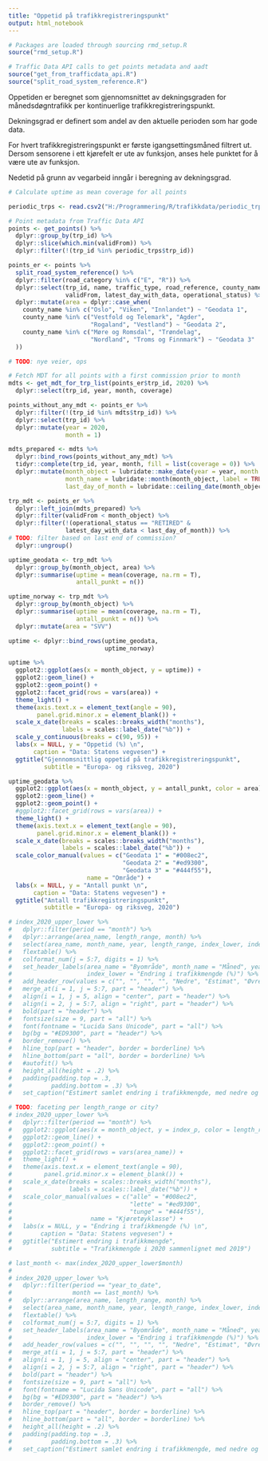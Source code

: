 ```yaml
---
title: "Oppetid på trafikkregistreringspunkt"
output: html_notebook
---
```


```r
# Packages are loaded through sourcing rmd_setup.R
source("rmd_setup.R")

# Traffic Data API calls to get points metadata and aadt
source("get_from_trafficdata_api.R")
source("split_road_system_reference.R")
```

Oppetiden er beregnet som gjennomsnittet av dekningsgraden for månedsdøgntrafikk per kontinuerlige trafikkregistreringspunkt. 

Dekningsgrad er definert som andel av den aktuelle perioden som har gode data.

For hvert trafikkregistreringspunkt er første igangsettingsmåned filtrert ut. Dersom sensorene i ett kjørefelt er ute av funksjon, anses hele punktet for å være ute av funksjon. 

Nedetid på grunn av vegarbeid inngår i beregning av dekningsgrad.


```r
# Calculate uptime as mean coverage for all points

periodic_trps <- read.csv2("H:/Programmering/R/trafikkdata/periodic_trp.csv")

# Point metadata from Traffic Data API
points <- get_points() %>%
  dplyr::group_by(trp_id) %>%
  dplyr::slice(which.min(validFrom)) %>% 
  dplyr::filter(!(trp_id %in% periodic_trps$trp_id))

points_er <- points %>% 
  split_road_system_reference() %>% 
  dplyr::filter(road_category %in% c("E", "R")) %>% 
  dplyr::select(trp_id, name, traffic_type, road_reference, county_name,
                validFrom, latest_day_with_data, operational_status) %>% 
  dplyr::mutate(area = dplyr::case_when(
    county_name %in% c("Oslo", "Viken", "Innlandet") ~ "Geodata 1",
    county_name %in% c("Vestfold og Telemark", "Agder", 
                       "Rogaland", "Vestland") ~ "Geodata 2",
    county_name %in% c("Møre og Romsdal", "Trøndelag", 
                       "Nordland", "Troms og Finnmark") ~ "Geodata 3"
  ))

# TODO: nye veier, ops

# Fetch MDT for all points with a first commission prior to month
mdts <- get_mdt_for_trp_list(points_er$trp_id, 2020) %>% 
  dplyr::select(trp_id, year, month, coverage) 

points_without_any_mdt <- points_er %>% 
  dplyr::filter(!(trp_id %in% mdts$trp_id)) %>% 
  dplyr::select(trp_id) %>% 
  dplyr::mutate(year = 2020,
                month = 1)

mdts_prepared <- mdts %>% 
  dplyr::bind_rows(points_without_any_mdt) %>% 
  tidyr::complete(trp_id, year, month, fill = list(coverage = 0)) %>% 
  dplyr::mutate(month_object = lubridate::make_date(year = year, month = month),
                month_name = lubridate::month(month_object, label = TRUE, abbr = FALSE),
                last_day_of_month = lubridate::ceiling_date(month_object, unit = "month"))
```

```r
trp_mdt <- points_er %>% 
  dplyr::left_join(mdts_prepared) %>% 
  dplyr::filter(validFrom < month_object) %>% 
  dplyr::filter(!(operational_status == "RETIRED" & 
                latest_day_with_data < last_day_of_month)) %>% 
# TODO: filter based on last end of commission?
  dplyr::ungroup() 

uptime_geodata <- trp_mdt %>% 
  dplyr::group_by(month_object, area) %>% 
  dplyr::summarise(uptime = mean(coverage, na.rm = T),
                   antall_punkt = n())

uptime_norway <- trp_mdt %>% 
  dplyr::group_by(month_object) %>% 
  dplyr::summarise(uptime = mean(coverage, na.rm = T),
                   antall_punkt = n()) %>% 
  dplyr::mutate(area = "SVV")

uptime <- dplyr::bind_rows(uptime_geodata,
                           uptime_norway)
```



```r
uptime %>%
  ggplot2::ggplot(aes(x = month_object, y = uptime)) +
  ggplot2::geom_line() +
  ggplot2::geom_point() +
  ggplot2::facet_grid(rows = vars(area)) +
  theme_light() +
  theme(axis.text.x = element_text(angle = 90),
        panel.grid.minor.x = element_blank()) +
  scale_x_date(breaks = scales::breaks_width("months"),
               labels = scales::label_date("%b")) +
  scale_y_continuous(breaks = c(90, 95)) +
  labs(x = NULL, y = "Oppetid (%) \n",
       caption = "Data: Statens vegvesen") +
  ggtitle("Gjennomsnittlig oppetid på trafikkregistreringspunkt",
          subtitle = "Europa- og riksveg, 2020")
```


```r
uptime_geodata %>%
  ggplot2::ggplot(aes(x = month_object, y = antall_punkt, color = area)) +
  ggplot2::geom_line() +
  ggplot2::geom_point() +
  #ggplot2::facet_grid(rows = vars(area)) +
  theme_light() +
  theme(axis.text.x = element_text(angle = 90),
        panel.grid.minor.x = element_blank()) +
  scale_x_date(breaks = scales::breaks_width("months"),
               labels = scales::label_date("%b")) +
  scale_color_manual(values = c("Geodata 1" = "#008ec2",
                                "Geodata 2" = "#ed9300",
                                "Geodata 3" = "#444f55"),
                      name = "Område") +
  labs(x = NULL, y = "Antall punkt \n",
       caption = "Data: Statens vegvesen") +
  ggtitle("Antall trafikkregistreringspunkt",
          subtitle = "Europa- og riksveg, 2020")
```



```r
# index_2020_upper_lower %>%
#   dplyr::filter(period == "month") %>% 
#   dplyr::arrange(area_name, length_range, month) %>% 
#   select(area_name, month_name, year, length_range, index_lower, index_p, index_upper) %>%
#   flextable() %>%
#   colformat_num(j = 5:7, digits = 1) %>%
#   set_header_labels(area_name = "Byområde", month_name = "Måned", year = "År", length_range = "Kjøretøyklasse",
#                     index_lower = "Endring i trafikkmengde (%)") %>%
#   add_header_row(values = c("", "", "", "", "Nedre", "Estimat", "Øvre"), top = FALSE) %>% 
#   merge_at(i = 1, j = 5:7, part = "header") %>% 
#   align(i = 1, j = 5, align = "center", part = "header") %>%
#   align(i = 2, j = 5:7, align = "right", part = "header") %>% 
#   bold(part = "header") %>%
#   fontsize(size = 9, part = "all") %>%
#   font(fontname = "Lucida Sans Unicode", part = "all") %>%
#   bg(bg = "#ED9300", part = "header") %>%
#   border_remove() %>%
#   hline_top(part = "header", border = borderline) %>%
#   hline_bottom(part = "all", border = borderline) %>%
#   #autofit() %>%
#   height_all(height = .2) %>%
#   padding(padding.top = .3,
#           padding.bottom = .3) %>%
#   set_caption("Estimert samlet endring i trafikkmengde, med nedre og øvre grense for et 95 % konfidensintervall. Trafikken er sammenlignet per måned med samme måned året før.")
```





```r
# TODO: faceting per length_range or city?
# index_2020_upper_lower %>% 
#   dplyr::filter(period == "month") %>% 
#   ggplot2::ggplot(aes(x = month_object, y = index_p, color = length_range)) +
#   ggplot2::geom_line() +
#   ggplot2::geom_point() +
#   ggplot2::facet_grid(rows = vars(area_name)) +
#   theme_light() +
#   theme(axis.text.x = element_text(angle = 90),
#         panel.grid.minor.x = element_blank()) +
#   scale_x_date(breaks = scales::breaks_width("months"),
#                labels = scales::label_date("%b")) +
#   scale_color_manual(values = c("alle" = "#008ec2",
#                                 "lette" = "#ed9300",
#                                 "tunge" = "#444f55"),
#                      name = "Kjøretøyklasse") +
#   labs(x = NULL, y = "Endring i trafikkmengde (%) \n",
#        caption = "Data: Statens vegvesen") +
#   ggtitle("Estimert endring i trafikkmengde",
#           subtitle = "Trafikkmengde i 2020 sammenlignet med 2019")
```




```r
# last_month <- max(index_2020_upper_lower$month)
# 
# index_2020_upper_lower %>%
#   dplyr::filter(period == "year_to_date",
#                 month == last_month) %>% 
#   dplyr::arrange(area_name, length_range, month) %>% 
#   select(area_name, month_name, year, length_range, index_lower, index_p, index_upper) %>%
#   flextable() %>%
#   colformat_num(j = 5:7, digits = 1) %>%
#   set_header_labels(area_name = "Byområde", month_name = "Måned", year = "År", length_range = "Kjøretøyklasse",
#                     index_lower = "Endring i trafikkmengde (%)") %>%
#   add_header_row(values = c("", "", "", "", "Nedre", "Estimat", "Øvre"), top = FALSE) %>% 
#   merge_at(i = 1, j = 5:7, part = "header") %>% 
#   align(i = 1, j = 5, align = "center", part = "header") %>%
#   align(i = 2, j = 5:7, align = "right", part = "header") %>% 
#   bold(part = "header") %>%
#   fontsize(size = 9, part = "all") %>%
#   font(fontname = "Lucida Sans Unicode", part = "all") %>%
#   bg(bg = "#ED9300", part = "header") %>%
#   border_remove() %>%
#   hline_top(part = "header", border = borderline) %>%
#   hline_bottom(part = "all", border = borderline) %>%
#   height_all(height = .2) %>%
#   padding(padding.top = .3,
#           padding.bottom = .3) %>%
#   set_caption("Estimert samlet endring i trafikkmengde, med nedre og øvre grense for et 95 % konfidensintervall. Trafikken er sammenlignet for hittil i år med samme periode året før.")
```




